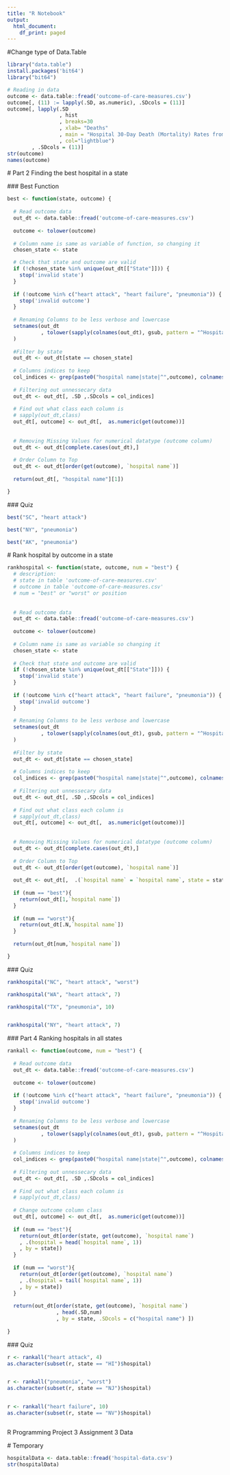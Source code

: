 ```yaml
---
title: "R Notebook"
output:
  html_document:
    df_print: paged
---
```




 #Change type of Data.Table  
 
```r
library("data.table")
install.packages('bit64')
library("bit64")

# Reading in data
outcome <- data.table::fread('outcome-of-care-measures.csv')
outcome[, (11) := lapply(.SD, as.numeric), .SDcols = (11)]
outcome[, lapply(.SD
                 , hist
                 , breaks=30
                 , xlab= "Deaths"
                 , main = "Hospital 30-Day Death (Mortality) Rates from Heart Attack"
                 , col="lightblue")
        , .SDcols = (11)]
str(outcome)
names(outcome)
```
 
 
 # Part 2 Finding the best hospital in a state   
 
 ### Best Function  
```r
best <- function(state, outcome) {
  
  # Read outcome data
  out_dt <- data.table::fread('outcome-of-care-measures.csv')
  
  outcome <- tolower(outcome)
  
  # Column name is same as variable of function, so changing it 
  chosen_state <- state 

  # Check that state and outcome are valid
  if (!chosen_state %in% unique(out_dt[["State"]])) {
    stop('invalid state')
  }
  
  if (!outcome %in% c("heart attack", "heart failure", "pneumonia")) {
    stop('invalid outcome')
  }
  
  # Renaming Columns to be less verbose and lowercase
  setnames(out_dt
           , tolower(sapply(colnames(out_dt), gsub, pattern = "^Hospital 30-Day Death \\(Mortality\\) Rates from ", replacement = "" ))
  )
  
  #Filter by state
  out_dt <- out_dt[state == chosen_state]
  
  # Columns indices to keep
  col_indices <- grep(paste0("hospital name|state|^",outcome), colnames(out_dt))
  
  # Filtering out unnessecary data 
  out_dt <- out_dt[, .SD ,.SDcols = col_indices]
  
  # Find out what class each column is 
  # sapply(out_dt,class)
  out_dt[, outcome] <- out_dt[,  as.numeric(get(outcome))]
  
  
  # Removing Missing Values for numerical datatype (outcome column)
  out_dt <- out_dt[complete.cases(out_dt),]
  
  # Order Column to Top 
  out_dt <- out_dt[order(get(outcome), `hospital name`)]
  
  return(out_dt[, "hospital name"][1])

}
```
 
 
 ### Quiz  
 
```r
best("SC", "heart attack")

best("NY", "pneumonia")

best("AK", "pneumonia")


```
 
 
 
 # Rank hospital by outcome in a state
 
```r
rankhospital <- function(state, outcome, num = "best") {
  # description:
  # state in table 'outcome-of-care-measures.csv'
  # outcome in table 'outcome-of-care-measures.csv'
  # num = "best" or "worst" or position
  
    
  # Read outcome data
  out_dt <- data.table::fread('outcome-of-care-measures.csv')
  
  outcome <- tolower(outcome)
  
  # Column name is same as variable so changing it 
  chosen_state <- state 
  
  # Check that state and outcome are valid
  if (!chosen_state %in% unique(out_dt[["State"]])) {
    stop('invalid state')
  }
  
  if (!outcome %in% c("heart attack", "heart failure", "pneumonia")) {
    stop('invalid outcome')
  }
  
  # Renaming Columns to be less verbose and lowercase
  setnames(out_dt
           , tolower(sapply(colnames(out_dt), gsub, pattern = "^Hospital 30-Day Death \\(Mortality\\) Rates from ", replacement = "" ))
  )
  
  #Filter by state
  out_dt <- out_dt[state == chosen_state]
  
  # Columns indices to keep
  col_indices <- grep(paste0("hospital name|state|^",outcome), colnames(out_dt))
  
  # Filtering out unnessecary data 
  out_dt <- out_dt[, .SD ,.SDcols = col_indices]
  
  # Find out what class each column is 
  # sapply(out_dt,class)
  out_dt[, outcome] <- out_dt[,  as.numeric(get(outcome))]
  
  
  # Removing Missing Values for numerical datatype (outcome column)
  out_dt <- out_dt[complete.cases(out_dt),]
  
  # Order Column to Top 
  out_dt <- out_dt[order(get(outcome), `hospital name`)]
  
  out_dt <- out_dt[,  .(`hospital name` = `hospital name`, state = state, rate = get(outcome), Rank = .I)]
  
  if (num == "best"){
    return(out_dt[1,`hospital name`])
  }
  
  if (num == "worst"){
    return(out_dt[.N,`hospital name`])
  }
  
  return(out_dt[num,`hospital name`])

}
```
 
 
 ### Quiz
 
```r
rankhospital("NC", "heart attack", "worst")

rankhospital("WA", "heart attack", 7)

rankhospital("TX", "pneumonia", 10)


rankhospital("NY", "heart attack", 7)

```
 
 
 
 
 ### Part 4 Ranking hospitals in all states
 
```r
rankall <- function(outcome, num = "best") {
  
  # Read outcome data
  out_dt <- data.table::fread('outcome-of-care-measures.csv')
  
  outcome <- tolower(outcome)
  
  if (!outcome %in% c("heart attack", "heart failure", "pneumonia")) {
    stop('invalid outcome')
  }
  
  # Renaming Columns to be less verbose and lowercase
  setnames(out_dt
           , tolower(sapply(colnames(out_dt), gsub, pattern = "^Hospital 30-Day Death \\(Mortality\\) Rates from ", replacement = "" ))
  )
  
  # Columns indices to keep
  col_indices <- grep(paste0("hospital name|state|^",outcome), colnames(out_dt))
  
  # Filtering out unnessecary data 
  out_dt <- out_dt[, .SD ,.SDcols = col_indices]
  
  # Find out what class each column is 
  # sapply(out_dt,class)
  
  # Change outcome column class
  out_dt[, outcome] <- out_dt[,  as.numeric(get(outcome))]
  
  if (num == "best"){
    return(out_dt[order(state, get(outcome), `hospital name`)
    , .(hospital = head(`hospital name`, 1))
    , by = state])
  }
  
  if (num == "worst"){
    return(out_dt[order(get(outcome), `hospital name`)
    , .(hospital = tail(`hospital name`, 1))
    , by = state])
  }
  
  return(out_dt[order(state, get(outcome), `hospital name`)
                , head(.SD,num)
                , by = state, .SDcols = c("hospital name") ])
  
}


```
 
 
 ### Quiz
```r
r <- rankall("heart attack", 4)
as.character(subset(r, state == "HI")$hospital)


r <- rankall("pneumonia", "worst")
as.character(subset(r, state == "NJ")$hospital)


r <- rankall("heart failure", 10)
as.character(subset(r, state == "NV")$hospital)



```
 R Programming Project 3 Assignment 3 Data
 
 
 # Temporary  
 
```r
hospitalData <- data.table::fread('hospital-data.csv')
str(hospitalData)
```
 
 